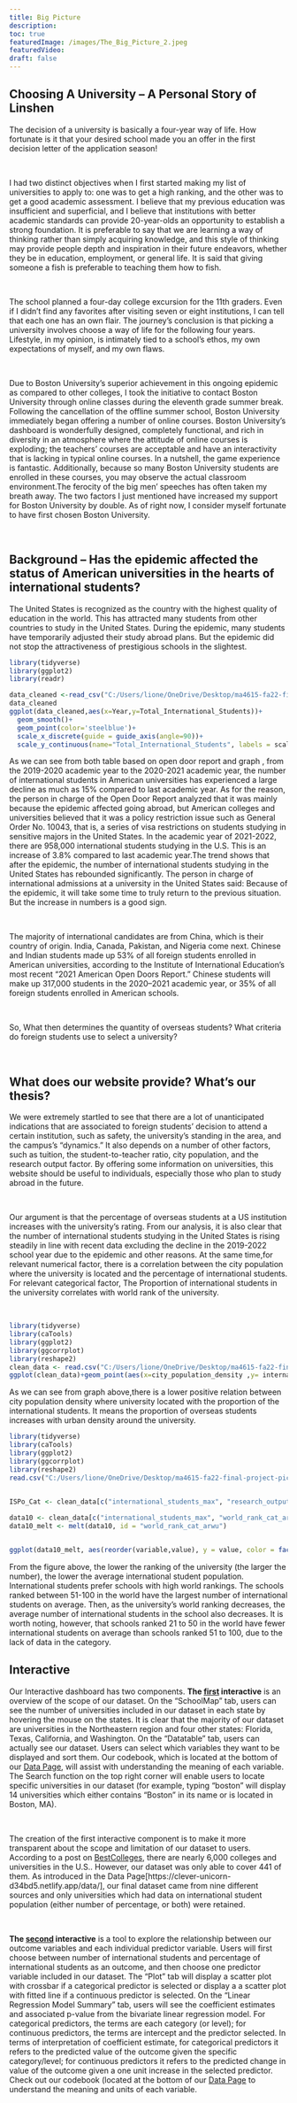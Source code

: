 ```yaml
---
title: Big Picture
description:
toc: true
featuredImage: /images/The_Big_Picture_2.jpeg
featuredVideo:
draft: false
---
```


## Choosing A University -- A Personal Story of Linshen

The decision of a university is basically a four-year way of life. How fortunate is it that your desired school made you an offer in the first decision letter of the application season!

<br>

I had two distinct objectives when I first started making my list of universities to apply to: one was to get a high ranking, and the other was to get a good academic assessment. I believe that my previous education was insufficient and superficial, and I believe that institutions with better academic standards can provide 20-year-olds an opportunity to establish a strong foundation. It is preferable to say that we are learning a way of thinking rather than simply acquiring knowledge, and this style of thinking may provide people depth and inspiration in their future endeavors, whether they be in education, employment, or general life. It is said that giving someone a fish is preferable to teaching them how to fish.

<br>

The school planned a four-day college excursion for the 11th graders. Even if I didn't find any favorites after visiting seven or eight institutions, I can tell that each one has an own flair. The journey's conclusion is that picking a university involves choose a way of life for the following four years. Lifestyle, in my opinion, is intimately tied to a school's ethos, my own expectations of myself, and my own flaws.


<br>

Due to Boston University's superior achievement in this ongoing epidemic as compared to other colleges, I took the initiative to contact Boston University through online classes during the eleventh grade summer break. Following the cancellation of the offline summer school, Boston University immediately began offering a number of online courses. Boston University's dashboard is wonderfully designed, completely functional, and rich in diversity in an atmosphere where the attitude of online courses is exploding; the teachers' courses are acceptable and have an interactivity that is lacking in typical online courses. In a nutshell, the game experience is fantastic. Additionally, because so many Boston University students are enrolled in these courses, you may observe the actual classroom environment.The ferocity of the big men' speeches has often taken my breath away. The two factors I just mentioned have increased my support for Boston University by double. As of right now, I consider myself fortunate to have first chosen Boston University.

<br>


## Background -- Has the epidemic affected the status of American universities in the hearts of international students?

The United States is recognized as the country with the highest quality of education in the world. This has attracted many students from other countries to study in the United States. During the epidemic, many students have temporarily adjusted their study abroad plans. But the epidemic did not stop the attractiveness of prestigious schools in the slightest.

```r
library(tidyverse)
library(ggplot2)
library(readr)

data_cleaned <-read_csv("C:/Users/lione/OneDrive/Desktop/ma4615-fa22-final-project-pick_a_university/dataset/Census_Overall-Enrollment-1949-2021_OD22.CSV")
data_cleaned
ggplot(data_cleaned,aes(x=Year,y=Total_International_Students))+
  geom_smooth()+
  geom_point(color='steelblue')+
  scale_x_discrete(guide = guide_axis(angle=90))+
  scale_y_continuous(name="Total_International_Students", labels = scales::comma)
```

As we can see from both table based on open door report and graph , from the 2019-2020 academic year to the 2020-2021 academic year, the number of international students in American universities has experienced a large decline as much as 15% compared to last academic year. As for the reason, the person in charge of the Open Door Report analyzed that it was mainly because the epidemic affected going abroad, but American colleges and universities believed that it was a policy restriction issue such as General Order No. 10043, that is, a series of visa restrictions on students studying in sensitive majors in the United States. In the academic year of 2021-2022, there are 958,000 international students studying in the U.S. This is an increase of 3.8% compared to last academic year.The trend shows that after the epidemic, the number of international students studying in the United States has rebounded significantly. The person in charge of international admissions at a university in the United States said: Because of the epidemic, it will take some time to truly return to the previous situation. But the increase in numbers is a good sign.

<br>

The majority of international candidates are from China, which is their country of origin. India, Canada, Pakistan, and Nigeria come next. Chinese and Indian students made up 53% of all foreign students enrolled in American universities, according to the Institute of International Education's most recent "2021 American Open Doors Report." Chinese students will make up 317,000 students in the 2020–2021 academic year, or 35% of all foreign students enrolled in American schools.

<br>

So, What then determines the quantity of overseas students? What criteria do foreign students use to select a university?

<br>


## What does our website provide? What's our thesis?

We were extremely startled to see that there are a lot of unanticipated indications that are associated to foreign students' decision to attend a certain institution, such as safety, the university's standing in the area, and the campus's "dynamics." It also depends on a number of other factors, such as tuition, the student-to-teacher ratio, city population, and the research output factor. By offering some information on universities, this website should be useful to individuals, especially those who plan to study abroad in the future.

<br>

Our argument is that the percentage of overseas students at a US institution increases with the university's rating. From our analysis, it is also clear that the number of international students studying in the United States is rising steadily in line with recent data excluding the decline in the 2019-2022 school year due to the epidemic and other reasons. At the same time,for relevant numerical factor, there is a correlation between the city population where the university is located and the percentage of international students. For relevant categorical factor, The Proportion of international students in the university correlates with world rank of the university.


<br>
```r
library(tidyverse)
library(caTools)
library(ggplot2)
library(ggcorrplot)
library(reshape2)
clean_data <- read.csv("C:/Users/lione/OneDrive/Desktop/ma4615-fa22-final-project-pick_a_university/dataset/prev_data.csv")
ggplot(clean_data)+geom_point(aes(x=city_population_density ,y= international_students_natlib,color='steelblue'))


```


As we can see from graph above,there is a lower positive relation between city population density where university located with the proportion of the international students. It means the proportion of overseas students increases with urban density around the university.


```r
library(tidyverse)
library(caTools)
library(ggplot2)
library(ggcorrplot)
library(reshape2)
read.csv("C:/Users/lione/OneDrive/Desktop/ma4615-fa22-final-project-pick_a_university/dataset/clean_data.csv")
 

ISPo_Cat <- clean_data[c("international_students_max", "research_output_qs","size_qs", "type3_natlib", "type4_carnegie", "world_rank_cat_arwu", "selectivity", "state")] 

data10 <- clean_data[c("international_students_max", "world_rank_cat_arwu")] %>% drop_na()
data10_melt <- melt(data10, id = "world_rank_cat_arwu")


ggplot(data10_melt, aes(reorder(variable,value), y = value, color = factor(world_rank_cat_arwu))) + geom_boxplot() + theme_bw() + theme(axis.text.x=element_blank()) + labs(x = "", y = "ISPo") + scale_color_discrete("world_rank_cat_arwu")

```


From the figure above, the lower the ranking of the university (the larger the number), the lower the average international student population. International students prefer schools with high world rankings. The schools ranked between 51-100 in the world have the largest number of international students on average. Then, as the university's world ranking decreases, the average number of international students in the school also decreases. It is worth noting, however, that schools ranked 21 to 50 in the world have fewer international students on average than schools ranked 51 to 100, due to the lack of data in the category.



## Interactive


Our Interactive dashboard has two components. **The [first](https://d63xhp-zeshi-wu.shinyapps.io/SchoolData/) interactive** is an overview of the scope of our dataset. On the "SchoolMap" tab, users can see the number of universities included in our dataset in each state by hovering the mouse on the states. It is clear that the majority of our dataset are universities in the Northeastern region and four other states: Florida, Texas, California, and Washington. On the "Datatable" tab, users can actually see our dataset. Users can select which variables they want to be displayed and sort them. Our codebook, which is located at the bottom of our [Data Page](https://clever-unicorn-d34bd5.netlify.app/data/), will assist with understanding the meaning of each variable. The Search function on the top right corner will enable users to locate specific universities in our dataset (for example, typing "boston" will display 14 universities which either contains "Boston" in its name or is located in Boston, MA).  

<br>

The creation of the first interactive component is to make it more transparent about the scope and limitation of our dataset to users. According to a post on [BestColleges](https://www.bestcolleges.com/blog/how-many-colleges-in-us/), there are nearly 6,000 colleges and universities in the U.S.. However, our dataset was only able to cover 441 of them. As introduced in the Data Page[https://clever-unicorn-d34bd5.netlify.app/data/], our final dataset came from nine different sources and only universities which had data on international student population (either number of percentage, or both) were retained. 

<br>

**The [second](https://b6vqbw-yawei-huang.shinyapps.io/FinalProjectApp/) interactive** is a tool to explore the relationship between our outcome variables and each individual predictor variable.  Users will first choose between number of international students and percentage of international students as an outcome, and then choose one predictor variable included in our dataset. The “Plot” tab will display a scatter plot with crossbar if a categorical predictor is selected or display a a scatter plot with fitted line if a continuous predictor is selected. On the “Linear Regression Model Summary” tab, users will see the coefficient estimates and associated p-value from the bivariate linear regression model. For categorical predictors, the terms are each category (or level); for continuous predictors, the terms are intercept and the predictor selected. In terms of interpretation of coefficient estimate, for categorical predictors it refers to the predicted value of the outcome given the specific category/level; for continuous predictors it refers to the predicted change in value of the outcome given a one unit increase in the selected predictor. Check out our codebook (located at the bottom of our [Data Page](https://clever-unicorn-d34bd5.netlify.app/data/) to understand the meaning and units of each variable.







